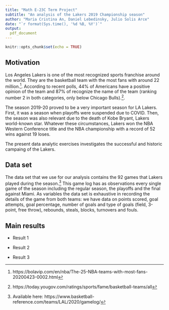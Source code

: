 ```yaml
---
title: "Math E-23C Term Project"
subtitle: "An analysis of the Lakers 2019 Championship season"
author: "Maria Cristina An, Daniel Lebedinsky, Julio Solis Arce"
date: "`r format(Sys.time(), '%d %B, %Y')`"
output:
  pdf_document
---
```



```r
knitr::opts_chunk$set(echo = TRUE)
```


## Motivation

Los Angeles Lakers is one of the most recognized sports franchise around the world. They are the basketball team with the most fans with around 22 million.^[https://bolavip.com/en/nba/The-25-NBA-teams-with-most-fans-20200423-0002.html]. According to recent polls, 44% of Americans have a positive opinion of the team and 87% of recognize the name of the team (ranking number 2 in both categories, only below Chicago Bulls).^[https://today.yougov.com/ratings/sports/fame/basketball-teams/all].

The season 2019-20 proved to be a very important season for LA Lakers. First, it was a season when playoffs were suspended due to COVID. Then, the season was also relevant due to the death of Kobe Bryant, Lakers world-known star. Whatever these circumstances, Lakers won the NBA Western Conference title and the NBA championship with a record of 52 wins against 19 loses.

The present data analytic exercises investigates the successful and historic campaing of the Lakers. 

## Data set

The data set that we use for our analysis contains the 92 games that Lakers played during the season.^[Available here: https://www.basketball-reference.com/teams/LAL/2020/gamelog/] This game log has as observations every single game of the season including the regular season, the playoffs and the final against Miami. As variables the data set is exhaustive in recording the details of the game from both teams: we have data on points scored, goal attempts, goal percentage, number of goals and type of goals (field, 3-point, free throw), rebounds, steals, blocks, turnovers and fouls. 

## Main results

- Result 1

- Result 2

- Result 3